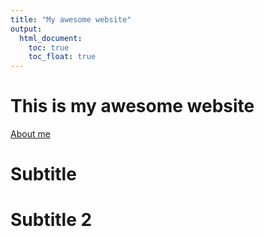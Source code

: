 ```yaml
---
title: "My awesome website"
output: 
  html_document:
    toc: true
    toc_float: true
---
```


# This is my awesome website

[About me](about.html)

# Subtitle

# Subtitle 2